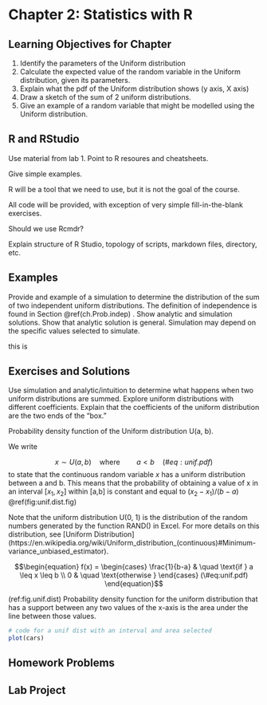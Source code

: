 # Chapter 2: Statistics with R {#ch.statsR}

## Learning Objectives for Chapter

1. Identify the parameters of the Uniform distribution
2. Calculate the expected value of the random variable in the Uniform distribution, given its parameters.
3. Explain what the pdf of the Uniform distribution shows (y axis, X axis)
4. Draw a sketch of the sum of 2 uniform distributions.
5. Give an example of a random variable that might be modelled using the Uniform distribution.  

## R and RStudio {#sect.RnRStudio}

Use material from lab 1.
Point to R resoures and cheatsheets.

Give simple examples.

R will be a tool that we need to use, but it is not the goal of the course.

All code will be provided, with exception of very simple fill-in-the-blank exercises.

Should we use Rcmdr?

Explain structure of R Studio, topology of scripts, markdown files, directory, etc.

## Examples {#ch.statsR.ex01}

Provide and example of a simulation to determine the distribution of the sum of two independent uniform distributions. The definition of independence is found in Section \@ref(ch.Prob.indep) . Show analytic and simulation solutions. Show that analytic solution is general. Simulation may depend on the specific values selected to simulate.


this is 

## Exercises and Solutions

Use simulation and analytic/intuition to determine what happens when two uniform distributions are summed. Explore uniform distributions with different coefficients. Explain that the coefficients of the uniform distribution are the two ends of the "box."

Probability density function of the Uniform distribution U(a, b).

We write

$$x \sim U(a, b) \quad \text{where} \quad \quad a< b \quad (\#eq:unif.pdf)$$
to state that the continuous random variable $x$ has a uniform distribution between a and b. This means that the probability of obtaining a value of x in an interval $[x_1, x_2]$ within [a,b] is constant and equal to $(x_2-x_1)/(b-a)$ \@ref(fig:unif.dist.fig)

Note that the uniform distribution U(0, 1) is the distribution of the random numbers generated by the function RAND() in Excel. For more details on this distribution, see [Uniform Distribution] (https://en.wikipedia.org/wiki/Uniform_distribution_(continuous)#Minimum-variance_unbiased_estimator).

$$\begin{equation}
f(x) =
  \begin{cases}
    \frac{1}{b-a}       & \quad \text{if } a \leq x \leq b \\
    0                   & \quad \text{otherwise }
  \end{cases}
    (\#eq:unif.pdf)
\end{equation}$$


(ref:fig.unif.dist) Probability density function for the uniform distribution that has a support between any two values of the x-axis is the area under the line between those values.


```r

# code for a unif dist with an interval and area selected
plot(cars)

```



## Homework Problems

## Lab Project
